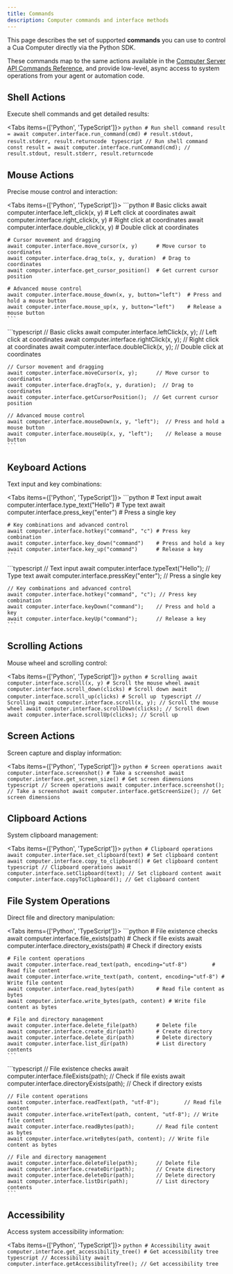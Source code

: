 ```yaml
---
title: Commands
description: Computer commands and interface methods
---
```


This page describes the set of supported **commands** you can use to control a Cua Computer directly via the Python SDK.

These commands map to the same actions available in the [Computer Server API Commands Reference](../libraries/computer-server/Commands), and provide low-level, async access to system operations from your agent or automation code.

## Shell Actions

Execute shell commands and get detailed results:

<Tabs items={['Python', 'TypeScript']}>
  <Tab value="Python">
    ```python # Run shell command result = await
    computer.interface.run_command(cmd) # result.stdout, result.stderr,
    result.returncode ```
  </Tab>
  <Tab value="TypeScript">
    ```typescript // Run shell command const result = await
    computer.interface.runCommand(cmd); // result.stdout, result.stderr,
    result.returncode ```
  </Tab>
</Tabs>

## Mouse Actions

Precise mouse control and interaction:

<Tabs items={['Python', 'TypeScript']}>
  <Tab value="Python">
    ```python
    # Basic clicks
    await computer.interface.left_click(x, y)       # Left click at coordinates
    await computer.interface.right_click(x, y)      # Right click at coordinates
    await computer.interface.double_click(x, y)     # Double click at coordinates

    # Cursor movement and dragging
    await computer.interface.move_cursor(x, y)      # Move cursor to coordinates
    await computer.interface.drag_to(x, y, duration)  # Drag to coordinates
    await computer.interface.get_cursor_position()  # Get current cursor position

    # Advanced mouse control
    await computer.interface.mouse_down(x, y, button="left")  # Press and hold a mouse button
    await computer.interface.mouse_up(x, y, button="left")    # Release a mouse button
    ```

  </Tab>
  <Tab value="TypeScript">
    ```typescript
    // Basic clicks
    await computer.interface.leftClick(x, y);       // Left click at coordinates
    await computer.interface.rightClick(x, y);      // Right click at coordinates
    await computer.interface.doubleClick(x, y);     // Double click at coordinates

    // Cursor movement and dragging
    await computer.interface.moveCursor(x, y);      // Move cursor to coordinates
    await computer.interface.dragTo(x, y, duration);  // Drag to coordinates
    await computer.interface.getCursorPosition();  // Get current cursor position

    // Advanced mouse control
    await computer.interface.mouseDown(x, y, "left");  // Press and hold a mouse button
    await computer.interface.mouseUp(x, y, "left");    // Release a mouse button
    ```

  </Tab>
</Tabs>

## Keyboard Actions

Text input and key combinations:

<Tabs items={['Python', 'TypeScript']}>
  <Tab value="Python">
    ```python
    # Text input
    await computer.interface.type_text("Hello")     # Type text
    await computer.interface.press_key("enter")     # Press a single key

    # Key combinations and advanced control
    await computer.interface.hotkey("command", "c") # Press key combination
    await computer.interface.key_down("command")    # Press and hold a key
    await computer.interface.key_up("command")      # Release a key
    ```

  </Tab>
  <Tab value="TypeScript">
    ```typescript
    // Text input
    await computer.interface.typeText("Hello");     // Type text
    await computer.interface.pressKey("enter");     // Press a single key

    // Key combinations and advanced control
    await computer.interface.hotkey("command", "c"); // Press key combination
    await computer.interface.keyDown("command");    // Press and hold a key
    await computer.interface.keyUp("command");      // Release a key
    ```

  </Tab>
</Tabs>

## Scrolling Actions

Mouse wheel and scrolling control:

<Tabs items={['Python', 'TypeScript']}>
  <Tab value="Python">
    ```python # Scrolling await computer.interface.scroll(x, y) # Scroll the
    mouse wheel await computer.interface.scroll_down(clicks) # Scroll down await
    computer.interface.scroll_up(clicks) # Scroll up ```
  </Tab>
  <Tab value="TypeScript">
    ```typescript // Scrolling await computer.interface.scroll(x, y); // Scroll
    the mouse wheel await computer.interface.scrollDown(clicks); // Scroll down
    await computer.interface.scrollUp(clicks); // Scroll up ```
  </Tab>
</Tabs>

## Screen Actions

Screen capture and display information:

<Tabs items={['Python', 'TypeScript']}>
  <Tab value="Python">
    ```python # Screen operations await computer.interface.screenshot() # Take a
    screenshot await computer.interface.get_screen_size() # Get screen
    dimensions ```
  </Tab>
  <Tab value="TypeScript">
    ```typescript // Screen operations await computer.interface.screenshot(); //
    Take a screenshot await computer.interface.getScreenSize(); // Get screen
    dimensions ```
  </Tab>
</Tabs>

## Clipboard Actions

System clipboard management:

<Tabs items={['Python', 'TypeScript']}>
  <Tab value="Python">
    ```python # Clipboard operations await
    computer.interface.set_clipboard(text) # Set clipboard content await
    computer.interface.copy_to_clipboard() # Get clipboard content ```
  </Tab>
  <Tab value="TypeScript">
    ```typescript // Clipboard operations await
    computer.interface.setClipboard(text); // Set clipboard content await
    computer.interface.copyToClipboard(); // Get clipboard content ```
  </Tab>
</Tabs>

## File System Operations

Direct file and directory manipulation:

<Tabs items={['Python', 'TypeScript']}>
  <Tab value="Python">
    ```python
    # File existence checks
    await computer.interface.file_exists(path)      # Check if file exists
    await computer.interface.directory_exists(path) # Check if directory exists

    # File content operations
    await computer.interface.read_text(path, encoding="utf-8")        # Read file content
    await computer.interface.write_text(path, content, encoding="utf-8") # Write file content
    await computer.interface.read_bytes(path)       # Read file content as bytes
    await computer.interface.write_bytes(path, content) # Write file content as bytes

    # File and directory management
    await computer.interface.delete_file(path)      # Delete file
    await computer.interface.create_dir(path)       # Create directory
    await computer.interface.delete_dir(path)       # Delete directory
    await computer.interface.list_dir(path)         # List directory contents
    ```

  </Tab>
  <Tab value="TypeScript">
    ```typescript
    // File existence checks
    await computer.interface.fileExists(path);      // Check if file exists
    await computer.interface.directoryExists(path); // Check if directory exists

    // File content operations
    await computer.interface.readText(path, "utf-8");        // Read file content
    await computer.interface.writeText(path, content, "utf-8"); // Write file content
    await computer.interface.readBytes(path);       // Read file content as bytes
    await computer.interface.writeBytes(path, content); // Write file content as bytes

    // File and directory management
    await computer.interface.deleteFile(path);      // Delete file
    await computer.interface.createDir(path);       // Create directory
    await computer.interface.deleteDir(path);       // Delete directory
    await computer.interface.listDir(path);         // List directory contents
    ```

  </Tab>
</Tabs>

## Accessibility

Access system accessibility information:

<Tabs items={['Python', 'TypeScript']}>
  <Tab value="Python">
    ```python # Accessibility await computer.interface.get_accessibility_tree()
    # Get accessibility tree ```
  </Tab>
  <Tab value="TypeScript">
    ```typescript // Accessibility await
    computer.interface.getAccessibilityTree(); // Get accessibility tree ```
  </Tab>
</Tabs>
